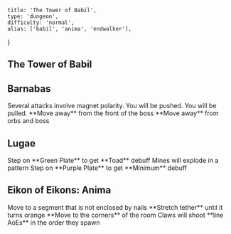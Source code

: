 
    title: 'The Tower of Babil',
    type: 'dungeon',
    difficulty: 'normal',
    alias: ['babil', 'anima', 'endwalker'],
}

## The Tower of Babil

## Barnabas

<Alert color="blue" icon="warning">
    Several attacks involve magnet polarity.
    <Trigger type="if" trigger="Share polarity" color="green">
        You will be pushed.
    </Trigger>
    <Trigger type="if" trigger="Opposite polarity" color="red">
        You will be pulled.
    </Trigger>
</Alert>

<Trigger type="on cast" trigger="Ground and Pound" color="orange">
    **Move away** from the front of the boss
</Trigger>

<Trigger type="on cast" trigger="Thundercall" color="orange">
    **Move away** from orbs and boss
</Trigger>

## Lugae

<Trigger type="on cast" trigger="Downpour" color="purple">
    Step on <Green>**Green Plate**</Green> to get <Green>**Toad**</Green> debuff
</Trigger>

<Trigger type="on spawn" trigger="Large Mines" color="red">
    Mines will explode in a <PlusIcon/> pattern
</Trigger>

<Trigger type="on cast" trigger="Magitek Chakram" color="purple">
    Step on <Purple>**Purple Plate**</Purple> to get <Purple>**Minimum**</Purple> debuff
</Trigger>

## Eikon of Eikons: Anima

<Trigger type="on spawn" trigger="Purple Nails" color="blue">
    Move to a segment that is not enclosed by nails
</Trigger>

<Trigger type="on tether" trigger="to Black Hole" color="red">
    **Stretch tether** until it turns orange
</Trigger>

<Trigger type="on cast" trigger="Boundless Pain" color="orange">
    **Move to the corners** of the room
</Trigger>

<Trigger type="on cast" trigger="Obliviating Claw" color="orange">
    Claws will shoot **line AoEs** in the order they spawn
</Trigger>